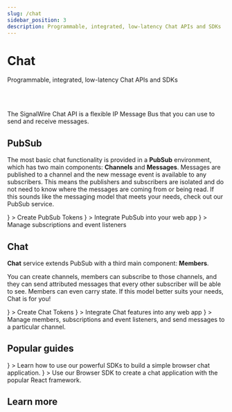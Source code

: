 ---
slug: /chat
sidebar_position: 3
description: Programmable, integrated, low-latency Chat APIs and SDKs
---


# Chat

<Subtitle>Programmable, integrated, low-latency Chat APIs and SDKs</Subtitle>

<br/><br/>

The SignalWire Chat API is a flexible IP Message Bus that you can use to send and receive messages.

## PubSub

The most basic chat functionality is provided in a **PubSub** environment, which has two main components: **Channels** and **Messages**. Messages are published to a channel and the new message event is available to any subscribers. This means the publishers and subscribers are isolated and do not need to know where the messages are coming from or being read. If this sounds like the messaging model that meets your needs, check out our PubSub service.

<CardGroup>
  <Card
    title="REST API"
    href="/rest/signalwire-rest/endpoints/pubsub/create-token"
    icon={<MdCode />}
  >
    Create PubSub Tokens
  </Card>
  <Card
    title="Browser SDK"
    href="/sdks/browser-sdk/pubsub/"
    icon={<MdWeb />}
  >
    Integrate PubSub into your web app
  </Card>
  <Card
    title="Realtime Server SDK"
    href="/sdks/realtime-sdk/pubsub"
    icon={<MdCloud />}
  >
    Manage subscriptions and event listeners
  </Card>
</CardGroup>

## Chat

**Chat** service extends PubSub with a third main component: **Members**.

You can create channels, members can subscribe to those channels, and they can send attributed messages that every other subscriber will be able to see. Members can even carry state. If this model better suits your needs, Chat is for you!

<CardGroup>
  <Card
    title="REST API"
    href="/rest/signalwire-rest/endpoints/chat/chat-api"
    icon={<MdCode />}
  >
    Create Chat Tokens
  </Card>
  <Card
    title="Browser SDK"
    href="/sdks/browser-sdk/chat/"
    icon={<MdWeb />}
  >
    Integrate Chat features into any web app
  </Card>
  <Card
    title="Realtime Server SDK"
    href="/sdks/realtime-sdk/chat"
    icon={<MdCloud />}
  >
    Manage members, subscriptions and event listeners, and send messages to a particular channel.
  </Card>
</CardGroup>

## Popular guides

<CardGroup>
  <Card 
    title="Build a Basic Chat Application"
    href="/chat/getting-started/get-started-with-a-simple-chat-demo"
    icon={<MdMessage />}
  >
    Learn how to use our powerful SDKs to build a simple browser chat application.
  </Card>
  <Card
    title="Build a Chat Application with React"
    href="/chat/guides/build-a-react-chat-application"
    icon={<MdRocket />}
  >
    Use our Browser SDK to create a chat application with the popular React framework.
  </Card>
</CardGroup>

## Learn more

<DocCardList />